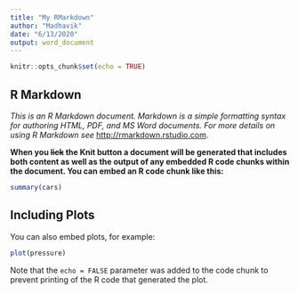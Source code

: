 ```yaml
---
title: "My RMarkdown"
author: "Madhavik"
date: "6/13/2020"
output: word_document
---
```


```r
knitr::opts_chunk$set(echo = TRUE)
```

## R Markdown

*This is an R Markdown document. Markdown is a simple formatting syntax for authoring HTML, PDF, and MS Word documents. For more details on using R Markdown see* <http://rmarkdown.rstudio.com>.

**When you ~~lick~~ the Knit button a document will be generated that includes both content as well as the output of any embedded R code chunks within the document. You can embed an R code chunk like this:**

```r
summary(cars)
```

## Including Plots

You can also embed plots, for example:

```r
plot(pressure)
```

Note that the `echo = FALSE` parameter was added to the code chunk to prevent printing of the R code that generated the plot.
